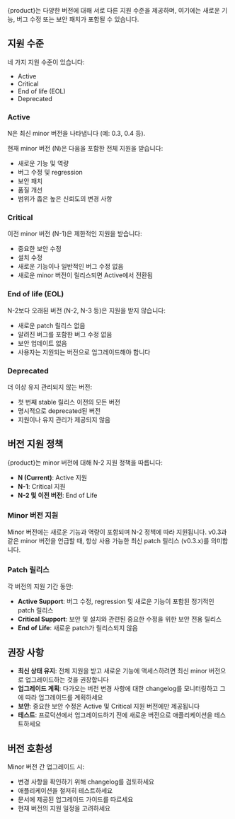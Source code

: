 {product}는 다양한 버전에 대해 서로 다른 지원 수준을 제공하며, 여기에는 새로운 기능, 버그 수정 또는 보안 패치가 포함될 수 있습니다.

## 지원 수준

네 가지 지원 수준이 있습니다:

- Active
- Critical
- End of life (EOL)
- Deprecated

### Active

N은 최신 minor 버전을 나타냅니다 (예: 0.3, 0.4 등).

현재 minor 버전 (N)은 다음을 포함한 전체 지원을 받습니다:
- 새로운 기능 및 역량
- 버그 수정 및 regression
- 보안 패치
- 품질 개선
- 범위가 좁은 높은 신뢰도의 변경 사항

### Critical

이전 minor 버전 (N-1)은 제한적인 지원을 받습니다:
- 중요한 보안 수정
- 설치 수정
- 새로운 기능이나 일반적인 버그 수정 없음
- 새로운 minor 버전이 릴리스되면 Active에서 전환됨

### End of life (EOL)

N-2보다 오래된 버전 (N-2, N-3 등)은 지원을 받지 않습니다:
- 새로운 patch 릴리스 없음
- 알려진 버그를 포함한 버그 수정 없음
- 보안 업데이트 없음
- 사용자는 지원되는 버전으로 업그레이드해야 합니다

### Deprecated

더 이상 유지 관리되지 않는 버전:
- 첫 번째 stable 릴리스 이전의 모든 버전
- 명시적으로 deprecated된 버전
- 지원이나 유지 관리가 제공되지 않음

## 버전 지원 정책

{product}는 minor 버전에 대해 N-2 지원 정책을 따릅니다:

- **N (Current)**: Active 지원
- **N-1**: Critical 지원
- **N-2 및 이전 버전**: End of Life

### Minor 버전 지원

Minor 버전에는 새로운 기능과 역량이 포함되며 N-2 정책에 따라 지원됩니다. v0.3과 같은 minor 버전을 언급할 때, 항상 사용 가능한 최신 patch 릴리스 (v0.3.x)를 의미합니다.

### Patch 릴리스

각 버전의 지원 기간 동안:

- **Active Support**: 버그 수정, regression 및 새로운 기능이 포함된 정기적인 patch 릴리스
- **Critical Support**: 보안 및 설치와 관련된 중요한 수정을 위한 보안 전용 릴리스
- **End of Life**: 새로운 patch가 릴리스되지 않음

## 권장 사항

- **최신 상태 유지**: 전체 지원을 받고 새로운 기능에 액세스하려면 최신 minor 버전으로 업그레이드하는 것을 권장합니다
- **업그레이드 계획**: 다가오는 버전 변경 사항에 대한 changelog를 모니터링하고 그에 따라 업그레이드를 계획하세요
- **보안**: 중요한 보안 수정은 Active 및 Critical 지원 버전에만 제공됩니다
- **테스트**: 프로덕션에서 업그레이드하기 전에 새로운 버전으로 애플리케이션을 테스트하세요

## 버전 호환성

Minor 버전 간 업그레이드 시:

- 변경 사항을 확인하기 위해 changelog를 검토하세요
- 애플리케이션을 철저히 테스트하세요
- 문서에 제공된 업그레이드 가이드를 따르세요
- 현재 버전의 지원 일정을 고려하세요
